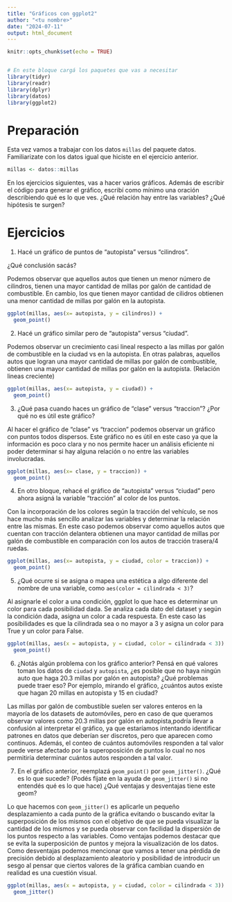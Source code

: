 ```yaml
---
title: "Gráficos con ggplot2"
author: "<tu nombre>"
date: "2024-07-11"
output: html_document
---
```



```r
knitr::opts_chunk$set(echo = TRUE)


# En este bloque cargá los paquetes que vas a necesitar
library(tidyr)
library(readr)
library(dplyr)
library(datos)
library(ggplot2)
```

# Preparación

Esta vez vamos a trabajar con los datos `millas` del paquete datos. 
Familiarizate con los datos igual que hiciste en el ejercicio anterior. 

```r
millas <- datos::millas
```


En los ejercicios siguientes, vas a hacer varios gráficos. 
Además de escribir el código para generar el gráfico, escribí como mínimo una oración describiendo qué es lo que ves. 
¿Qué relación hay entre las variables? 
¿Qué hipótesis te surgen? 

# Ejercicios

1. Hacé un gráfico de puntos de "autopista" versus "cilindros".

¿Qué conclusión sacás?

Podemos observar que aquellos autos que tienen un menor número de cilindros, tienen una mayor cantidad de millas por galón de cantidad de combustible. En cambio, los que tienen mayor cantidad de cilidros obtienen una menor cantidad de millas por galón en la autopista.

```r
ggplot(millas, aes(x= autopista, y = cilindros)) +
  geom_point()
```


2. Hacé un gráfico similar pero de "autopista" versus "ciudad". 

Podemos observar un crecimiento casi lineal respecto a las millas por galón de combustible en la ciudad vs en la autopista. En otras palabras, aquellos autos que logran una mayor cantidad de millas por galón de combustible, obtienen una mayor cantidad de millas por galón en la autopista. (Relación lineas creciente)
```r
ggplot(millas, aes(x= autopista, y = ciudad)) +
  geom_point()
```


3. ¿Qué pasa cuando haces un gráfico de "clase" versus "traccion"? ¿Por qué no es útil este gráfico?

Al hacer el gráfico de "clase" vs "traccion" podemos observar un gráfico con puntos todos dispersos. Este gráfico no es útil en este caso ya que la información es poco clara y no nos permite hacer un análisis eficiente ni poder determinar si hay alguna relación o no entre las variables involucradas.

```r
ggplot(millas, aes(x= clase, y = traccion)) +
  geom_point()
```


4. En otro bloque, rehacé el gráfico de "autopista" versus "ciudad" pero ahora asigná la variable "tracción" al color de los puntos.

Con la incorporación de los colores según la tracción del vehículo, se nos hace mucho más sencillo analizar las variables y determinar la relación entre las mismas. En este caso podemos observar como aquellos autos que cuentan con tracción delantera obtienen una mayor cantidad de millas por galón de combustible en comparación con los autos de tracción trasera/4 ruedas.

```r
ggplot(millas, aes(x= autopista, y = ciudad, color = traccion)) +
  geom_point()
```

5. ¿Qué ocurre si se asigna o mapea una estética a algo diferente del nombre de una variable, como `aes(color = cilindrada < 3)`?

Al asignarle el color a una condición, ggplot lo que hace es determinar un color para cada posibilidad dada. Se analiza cada dato del dataset y según la condición dada, asigna un color a cada respuesta. En este caso las posibilidades es que la cilindrada sea o no mayor a 3 y asigna un color para True y un color para False.
```r
ggplot(millas, aes(x = autopista, y = ciudad, color = cilindrada < 3)) +
  geom_point()
```


6. ¿Notás algún problema con los gráfico anterior? Pensá en qué valores toman los datos de `ciudad` y `autopista`, ¿es posible que no haya ningún auto que haga 20.3 millas por galón en autopista? ¿Qué problemas puede traer eso? Por ejemplo, mirando el gráfico, ¿cuántos autos existe que hagan 20 millas en autopista y 15 en ciudad? 

Las millas por galón de combustible suelen ser valores enteros en la mayoría de los datasets de automóviles, pero en caso de que queramos observar valores como 20.3 millas por galón en autopista,podría llevar a confusión al interpretar el gráfico, ya que estaríamos intentando identificar patrones en datos que deberían ser discretos, pero que aparecen como continuos. Además, el conteo de cuántos automóviles responden a tal valor puede verse afectado por la superoposición de puntos lo cual no nos permitiría determinar cuántos autos responden a tal valor. 

7. En el gráfico anterior, reemplazá `geom_point()` por `geom_jitter()`. ¿Qué es lo que sucede? (Podés fijate en la ayuda de `geom_jitter()` si no entendés qué es lo que hace) 
¿Qué ventajas y desventajas tiene este geom?

Lo que hacemos con `geom_jitter()` es aplicarle un pequeño desplazamiento a cada punto de la gráfica evitando o buscando evitar la superposición de los mismos con el objetivo de que se pueda visualizar la cantidad de los mismos y se pueda observar con facilidad la dispersión de los puntos respecto a las variables.
Como ventajas podemos destacar que se evita la superposición de puntos y mejora la visualización de los datos. Como desventajas podemos mencionar que vamos a tener una pérdida de precisión debido al desplazamiento aleatorio y posibilidad de introducir un sesgo al pensar que ciertos valores de la gráfica cambian cuando en realidad es una cuestión visual.

```r
ggplot(millas, aes(x = autopista, y = ciudad, color = cilindrada < 3)) +
  geom_jitter()
```

